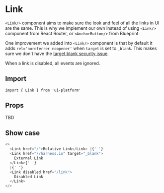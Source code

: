 # Link

`<Link/>` component aims to make sure the look and feel of all the links in UI are the same. This is why we implement our own instead of using `<Link/>` component from React Router, or `<AnchorButton/>` from Blueprint.

One improvement we added into `<Link/>` component is that by default it adds `rel='noreferrer noopener'` when `target` is set to `_blank`. This makes sure we don't have the [target blank security issue](https://github.com/yannickcr/eslint-plugin-react/blob/master/docs/rules/jsx-no-target-blank.md).

When a link is disabled, all events are ignored.

## Import

```
import { Link } from 'ui-platform'
```

## Props

TBD

## Show case

```js live=true
<>
  <Link href="/">Relative Link</Link> |{' '}
  <Link href="//harness.io" target="_blank">
    External Link
  </Link>{' '}
  |{' '}
  <Link disabled href="/link">
    Disabled Link
  </Link>
</>
```
